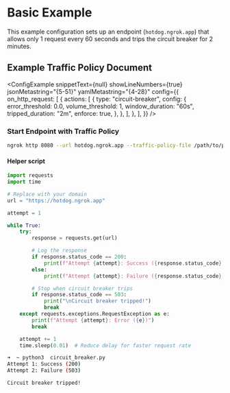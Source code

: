 
# Basic Example

This example configuration sets up an endpoint (`hotdog.ngrok.app`) that allows only 1 request every 60 seconds and trips the circuit breaker for 2 minutes.

## Example Traffic Policy Document

<ConfigExample
	snippetText={null}
	showLineNumbers={true}
	jsonMetastring="{5-51}"
	yamlMetastring="{4-28}"
	config={{
		on_http_request: [
			{
				actions: [
					{
						type: "circuit-breaker",
						config: {
							error_threshold: 0.0,
							volume_threshold: 1,
							window_duration: "60s",
							tripped_duration: "2m",
							enforce: true,
						},
					},
				],
			},
		],
	}}
/>

### Start Endpoint with Traffic Policy

```bash
ngrok http 8080 --url hotdog.ngrok.app --traffic-policy-file /path/to/policy.yml
```

#### Helper script

```python
import requests
import time

# Replace with your domain
url = "https://hotdog.ngrok.app"

attempt = 1

while True:
    try:
        response = requests.get(url)

        # Log the response
        if response.status_code == 200:
            print(f"Attempt {attempt}: Success ({response.status_code})")
        else:
            print(f"Attempt {attempt}: Failure ({response.status_code})")

        # Stop when circuit breaker trips
        if response.status_code == 503:
            print("\nCircuit breaker tripped!")
            break
    except requests.exceptions.RequestException as e:
        print(f"Attempt {attempt}: Error ({e})")
        break

    attempt += 1
    time.sleep(0.01)  # Reduce delay for faster request rate
```

```bash
➜  ~ python3  circuit_breaker.py
Attempt 1: Success (200)
Attempt 2: Failure (503)

Circuit breaker tripped!
```
